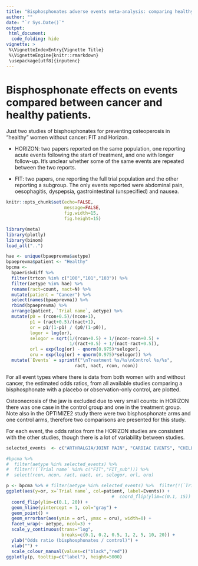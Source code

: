 ```yaml
---
title: "Bisphosphonates adverse events meta-analysis: comparing healthy and cancer patients"
author: ""
date: "`r Sys.Date()`"
output:
 html_document:
  code_folding: hide
vignette: >
 %\VignetteIndexEntry{Vignette Title}
 %\VignetteEngine{knitr::rmarkdown}
 \usepackage[utf8]{inputenc}
---
```


# Bisphosphonate effects on events compared between cancer and healthy patients. 

Just two studies of bisphosphonates for preventing osteoperosis in "healthy" women without cancer: FIT and Horizon.

* HORIZON: two papers reported on the same population, one reporting acute events following the start of treatment, and one with longer follow-up.   It's unclear whether some of the same events are repeated between the two reports. 

* FIT: two papers, one reporting the full trial population and the other reporting a subgroup.  The only events reported were abdominal pain, oesophagitis, dyspepsia, gastrointestinal (unspecified) and nausea.  

```r
knitr::opts_chunk$set(echo=FALSE,
                      message=FALSE,
                      fig.width=15,
                      fig.height=15)

library(meta)
library(plotly)
library(binom) 
load_all("..")

hae <- unique(bpaeprevma$aetype) 
bpaeprevma$patient <- "Healthy"
bpcma <-
  bpaeriskdiff %>%
  filter(trtcon %in% c("100","101","103")) %>%
  filter(aetype %in% hae) %>%
  rename(ract=count, nact=N) %>% 
  mutate(patient = "Cancer") %>% 
  select(names(bpaeprevma)) %>% 
  rbind(bpaeprevma) %>%
  arrange(patient, `Trial name`, aetype) %>%
  mutate(p0 = (rcon+0.5)/(ncon+1),
         p1 = (ract+0.5)/(nact+1),
         or = p1/(1-p1) / (p0/(1-p0)),
         logor = log(or), 
         selogor = sqrt(1/(rcon+0.5) + 1/(ncon-rcon+0.5) +
                        1/(ract+0.5) + 1/(nact-ract+0.5)),
         orl = exp(log(or) - qnorm(0.975)*selogor),
         oru = exp(log(or) + qnorm(0.975)*selogor)) %>%
  mutate(`Events` = sprintf("\nTreatment %s/%s\nControl %s/%s",
                          ract, nact, rcon, ncon))

```


For all event types where there is data from both women with and without cancer, the estimated odds ratios, from all available studies comparing a bisphosphonate with a placebo or observation-only control, are plotted.

Osteonecrosis of the jaw is excluded due to very small counts: in HORIZON there was one case in the control group and one in the treatment group.   Note also in the OPTIMIZE2 study there were two bisphosphonate arms and one control arms, therefore two comparisons are presented for this study. 

For each event, the odds ratios from the HORIZON studies are consistent with the other studies, though there is a lot of variability between studies.

```r

selected_events  <- c("ARTHRALGIA/JOINT PAIN", "CARDIAC EVENTS", "CHILLS", "FEVER", "FATIGUE", "HEADACHE", "DIARRHOEA", "MYALGIA", "Influenza-like symptoms")

#bpcma %>%
#  filter(aetype %in% selected_events) %>%
#  filter(!(`Trial name` %in% c("FIT","FIT_sub"))) %>%  
#  select(rcon, ncon, ract, nact, or, selogor, orl, oru) 

p <- bpcma %>% # filter(aetype %in% selected_events) %>%  filter(!(`Trial name` %in% c("FIT","FIT_sub"))) %>%  
ggplot(aes(y=or, x=`Trial name`, col=patient, label=Events)) +
                                        #  coord_flip(ylim=c(0.1, 15)) +
  coord_flip(ylim=c(0.1, 20)) +
  geom_hline(yintercept = 1, col="gray") + 
  geom_point() +
  geom_errorbar(aes(ymin = orl, ymax = oru), width=0) +
  facet_wrap(~ aetype, ncol=3) + 
  scale_y_continuous(trans="log", 
                     breaks=c(0.1, 0.2, 0.5, 1, 2, 5, 10, 20)) +
  ylab("Odds ratio (bisphosphonates / control)") +
  xlab("") +
  scale_colour_manual(values=c("black","red")) 
ggplotly(p, tooltip=c("label"), height=5000)

```

